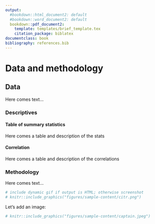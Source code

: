 ```yaml
---
output:
  #bookdown::html_document2: default
  #bookdown::word_document2: default
  bookdown::pdf_document2: 
    template: templates/brief_template.tex
    citation_package: biblatex
documentclass: book
bibliography: references.bib
---
```

  
# Data and methodology {#dat-and-meth} 
\chaptermark{Data and methodology}
\minitoc <!-- this will include a mini table of contents-->

## Data
Here comes text... 

### Descriptives
#### Table of summary statistics
Here comes a table and description of the stats

#### Correlation
Here comes a table and description of the correlations

\newpage
### Methodology
Here comes text...


\clearpage
<!-- clearpage ends the page, and also dumps out all floats.
  Floats are things like tables and figures. -->


```r
# include dynamic gif if output is HTML; otherwise screenshot
# knitr::include_graphics("figures/sample-content/citr.png")
```

Let's add an image:
```r
# knitr::include_graphics("figures/sample-content/captain.jpeg")
```
